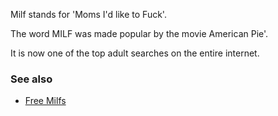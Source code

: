 Milf stands for 'Moms I'd like to Fuck'.

The word MILF was made popular by the movie American Pie'.

It is now one of the top adult searches on the entire internet.

===See also===
*[http://www.free-milf.com Free Milfs]